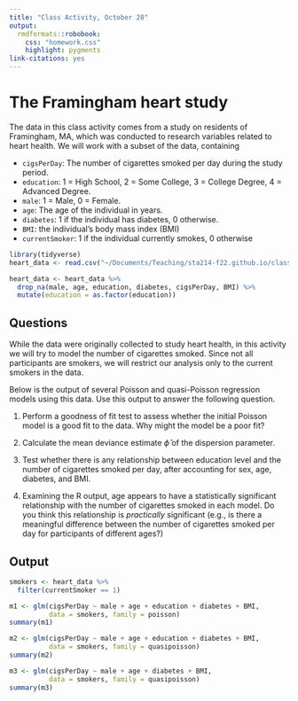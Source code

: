 ```yaml
---
title: "Class Activity, October 28"
output: 
  rmdformats::robobook:
    css: "homework.css"
    highlight: pygments
link-citations: yes
---
```


# The Framingham heart study

The data in this class activity comes from a study on residents of Framingham, MA, which was conducted to research variables related to heart health. We will work with a subset of the data, containing

* `cigsPerDay`: The number of cigarettes smoked per day during the study period.
* `education`: 1 = High School, 2 = Some College, 3 = College Degree, 4 = Advanced Degree.
* `male`: 1 = Male, 0 = Female.
* `age`: The age of the individual in years.
* `diabetes`: 1 if the individual has diabetes, 0 otherwise.
* `BMI`: the individual's body mass index (BMI)
* `currentSmoker`: 1 if the individual currently smokes, 0 otherwise

```r
library(tidyverse)
heart_data <- read.csv("~/Documents/Teaching/sta214-f22.github.io/class_activities/framingham.csv")

heart_data <- heart_data %>%
  drop_na(male, age, education, diabetes, cigsPerDay, BMI) %>%
  mutate(education = as.factor(education))
```

## Questions

While the data were originally collected to study heart health, in this activity we will try to model the number of cigarettes smoked. Since not all participants are smokers, we will restrict our analysis only to the current smokers in the data.

Below is the output of several Poisson and quasi-Poisson regression models using this data. Use this output to answer the following question.

1. Perform a goodness of fit test to assess whether the initial Poisson model is a good fit to the data. Why might the model be a poor fit?

2. Calculate the mean deviance estimate $\widehat{\phi}$ of the dispersion parameter.

3. Test whether there is any relationship between education level and the number of cigarettes smoked per day, after accounting for sex, age, diabetes, and BMI.

4. Examining the R output, age appears to have a statistically significant relationship with the number of cigarettes smoked in each model. Do you think this relationship is *practically* significant (e.g., is there a meaningful difference between the number of cigarettes smoked per day for participants of different ages?)


## Output

```r
smokers <- heart_data %>%
  filter(currentSmoker == 1)

m1 <- glm(cigsPerDay ~ male + age + education + diabetes + BMI,
          data = smokers, family = poisson)
summary(m1)
```

```r
m2 <- glm(cigsPerDay ~ male + age + education + diabetes + BMI,
          data = smokers, family = quasipoisson)
summary(m2)
```

```r
m3 <- glm(cigsPerDay ~ male + age + diabetes + BMI,
          data = smokers, family = quasipoisson)
summary(m3)
```




